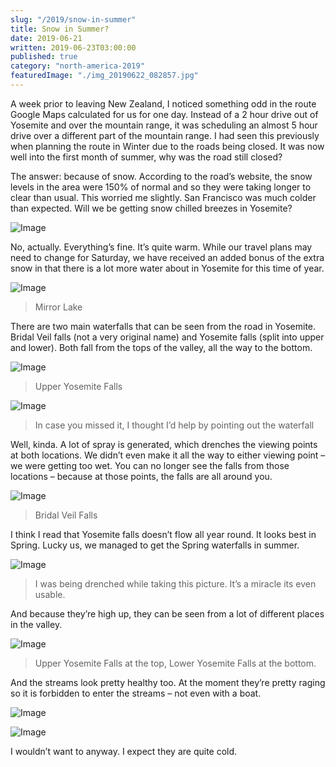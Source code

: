 ```yaml
---
slug: "/2019/snow-in-summer"
title: Snow in Summer?
date: 2019-06-21
written: 2019-06-23T03:00:00
published: true
category: "north-america-2019"
featuredImage: "./img_20190622_082857.jpg"
---
```


A week prior to leaving New Zealand, I noticed something odd in the route Google Maps calculated for us for one day. Instead of a 2 hour drive out of Yosemite and over the mountain range, it was scheduling an almost 5 hour drive over a different part of the mountain range. I had seen this previously when planning the route in Winter due to the roads being closed. It was now well into the first month of summer, why was the road still closed?

The answer: because of snow. According to the road’s website, the snow levels in the area were 150% of normal and so they were taking longer to clear than usual. This worried me slightly. San Francisco was much colder than expected. Will we be getting snow chilled breezes in Yosemite?

![Image](./img_20190622_041432.jpg)

No, actually. Everything’s fine. It’s quite warm. While our travel plans may need to change for Saturday, we have received an added bonus of the extra snow in that there is a lot more water about in Yosemite for this time of year.

![Image](./img_20190622_064018.jpg)

> Mirror Lake

There are two main waterfalls that can be seen from the road in Yosemite. Bridal Veil falls (not a very original name) and Yosemite falls (split into upper and lower). Both fall from the tops of the valley, all the way to the bottom.

![Image](./img_20190622_082857.jpg)

> Upper Yosemite Falls

![Image](./img_20190622_033630.jpg)

> In case you missed it, I thought I’d help by pointing out the waterfall

Well, kinda. A lot of spray is generated, which drenches the viewing points at both locations. We didn’t even make it all the way to either viewing point – we were getting too wet. You can no longer see the falls from those locations – because at those points, the falls are all around you.

![Image](./img_20190622_015359.jpg)

> Bridal Veil Falls

I think I read that Yosemite falls doesn’t flow all year round. It looks best in Spring. Lucky us, we managed to get the Spring waterfalls in summer.

![Image](./img_20190622_084548.jpg)

> I was being drenched while taking this picture. It’s a miracle its even usable.

And because they’re high up, they can be seen from a lot of different places in the valley.

![Image](./img_20190622_090132.jpg)

> Upper Yosemite Falls at the top, Lower Yosemite Falls at the bottom.

And the streams look pretty healthy too. At the moment they’re pretty raging so it is forbidden to enter the streams – not even with a boat.

![Image](./img_20190622_084522.jpg)

![Image](./img_20190622_061644.jpg)

I wouldn’t want to anyway. I expect they are quite cold.